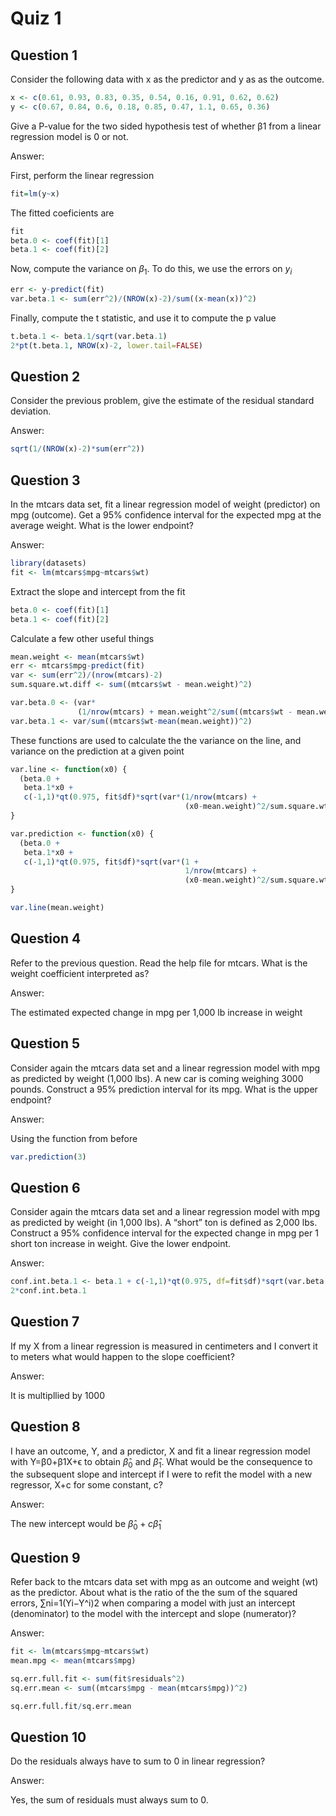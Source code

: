 # Quiz 1

## Question 1
Consider the following data with x as the predictor and y as as the outcome.

```r
x <- c(0.61, 0.93, 0.83, 0.35, 0.54, 0.16, 0.91, 0.62, 0.62)
y <- c(0.67, 0.84, 0.6, 0.18, 0.85, 0.47, 1.1, 0.65, 0.36)
```

Give a P-value for the two sided hypothesis test of whether β1 from a linear
regression model is 0 or not.

Answer:

First, perform the linear regression
```r
fit=lm(y~x)
```
The fitted coeficients are
```r
fit
beta.0 <- coef(fit)[1]
beta.1 <- coef(fit)[2]
```

Now, compute the variance on $\beta_1$. To do this, we use the errors on $y_i$
```r
err <- y-predict(fit)
var.beta.1 <- sum(err^2)/(NROW(x)-2)/sum((x-mean(x))^2)
```

Finally, compute the t statistic, and use it to compute the p value
```r
t.beta.1 <- beta.1/sqrt(var.beta.1)
2*pt(t.beta.1, NROW(x)-2, lower.tail=FALSE)
```

## Question 2
Consider the previous problem, give the estimate of the residual standard
deviation.

Answer:
```r
sqrt(1/(NROW(x)-2)*sum(err^2))
```

## Question 3
In the mtcars data set, fit a linear regression model of weight (predictor) on
mpg (outcome). Get a 95% confidence interval for the expected mpg at the average
weight. What is the lower endpoint?

Answer:
```r
library(datasets)
fit <- lm(mtcars$mpg~mtcars$wt)
```

Extract the slope and intercept from the fit
```r
beta.0 <- coef(fit)[1]
beta.1 <- coef(fit)[2]
```

Calculate a few other useful things
```r
mean.weight <- mean(mtcars$wt)
err <- mtcars$mpg-predict(fit)
var <- sum(err^2)/(nrow(mtcars)-2)
sum.square.wt.diff <- sum((mtcars$wt - mean.weight)^2)

var.beta.0 <- (var*
               (1/nrow(mtcars) + mean.weight^2/sum((mtcars$wt - mean.weight)^2)))
var.beta.1 <- var/sum((mtcars$wt-mean(mean.weight))^2)
```

These functions are used to calculate the the variance on the line, and variance
on the prediction at a given point
```r
var.line <- function(x0) {
  (beta.0 +
   beta.1*x0 +
   c(-1,1)*qt(0.975, fit$df)*sqrt(var*(1/nrow(mtcars) +
                                       (x0-mean.weight)^2/sum.square.wt.diff)))
}

var.prediction <- function(x0) {
  (beta.0 +
   beta.1*x0 +
   c(-1,1)*qt(0.975, fit$df)*sqrt(var*(1 +
                                       1/nrow(mtcars) +
                                       (x0-mean.weight)^2/sum.square.wt.diff)))
}

var.line(mean.weight)
```


## Question 4
Refer to the previous question. Read the help file for mtcars. What is the
weight coefficient interpreted as?

Answer:

The estimated expected change in mpg per 1,000 lb increase in weight


## Question 5
Consider again the mtcars data set and a linear regression model with mpg as
predicted by weight (1,000 lbs). A new car is coming weighing 3000 pounds.
Construct a 95% prediction interval for its mpg. What is the upper endpoint?

Answer:

Using the function from before
```r
var.prediction(3)
```

## Question 6
Consider again the mtcars data set and a linear regression model with mpg as
predicted by weight (in 1,000 lbs). A “short” ton is defined as 2,000 lbs.
Construct a 95% confidence interval for the expected change in mpg per 1 short
ton increase in weight. Give the lower endpoint.

Answer:
```r
conf.int.beta.1 <- beta.1 + c(-1,1)*qt(0.975, df=fit$df)*sqrt(var.beta.1)
2*conf.int.beta.1
```

## Question 7
If my X from a linear regression is measured in centimeters and I convert it to
meters what would happen to the slope coefficient?

Answer:

It is multipllied by 1000


## Question 8
I have an outcome, Y, and a predictor, X and fit a linear regression model with
Y=β0+β1X+ϵ to obtain $\hat{\beta}_0$ and $\hat{\beta}_1$. What would be the consequence to the
subsequent slope and intercept if I were to refit the model with a new
regressor, X+c for some constant, c?

Answer:

The new intercept would be $\hat{\beta}_0 + c\hat{\beta}_1$

## Question 9
Refer back to the mtcars data set with mpg as an outcome and weight (wt) as
the predictor. About what is the ratio of the the sum of the squared errors,
∑ni=1(Yi−Y^i)2 when comparing a model with just an intercept (denominator) to
the model with the intercept and slope (numerator)?

Answer:
```r
fit <- lm(mtcars$mpg~mtcars$wt)
mean.mpg <- mean(mtcars$mpg)

sq.err.full.fit <- sum(fit$residuals^2)
sq.err.mean <- sum((mtcars$mpg - mean(mtcars$mpg))^2)

sq.err.full.fit/sq.err.mean
```


## Question 10
Do the residuals always have to sum to 0 in linear regression?

Answer:

Yes, the sum of residuals must always sum to 0.

